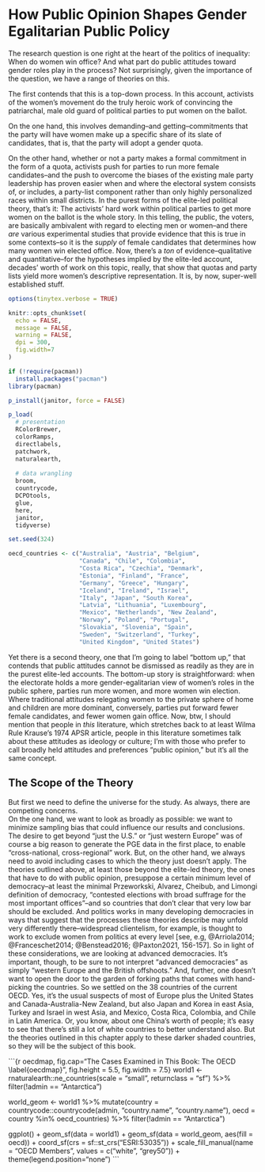 # How Public Opinion Shapes Gender Egalitarian Public Policy

The research question is one right at the heart of the politics of inequality: When do women win office? And what part do public attitudes toward gender roles play in the process?
Not surprisingly, given the importance of the question, we have a range of theories on this.

The first contends that this is a top-down process.
In this account, activists of the women's movement do the truly heroic work of convincing the patriarchal, male old guard of political parties to put women on the ballot.

On the one hand, this involves demanding--and getting--commitments that the party will have women make up a specific share of its slate of candidates, that is, that the party will adopt a gender quota.

On the other hand, whether or not a party makes a formal commitment in the form of a quota, activists push for parties to run more female candidates--and the push to overcome the biases of the existing male party leadership has proven easier when and where the electoral system consists of, or includes, a party-list component rather than only highly personalized races within small districts.
In the purest forms of the elite-led political theory, that's it: The activists' hard work within political parties to get more women on the ballot is the whole story.
In this telling, the public, the voters, are basically ambivalent with regard to electing men or women--and there *are* various experimental studies that provide evidence that this is true in some contexts--so it is the *supply* of female candidates that determines how many women win elected office.
Now, there's a *ton* of evidence--qualitative and quantitative--for the hypotheses implied by the elite-led account, decades' worth of work on this topic, really, that show that quotas and party lists yield more women's descriptive representation.
It is, by now, super-well established stuff.

```r
options(tinytex.verbose = TRUE)

knitr::opts_chunk$set(
  echo = FALSE,
  message = FALSE,
  warning = FALSE,
  dpi = 300,
  fig.width=7
)

if (!require(pacman))
  install.packages("pacman")
library(pacman)

p_install(janitor, force = FALSE)

p_load(
  # presentation
  RColorBrewer,
  colorRamps,
  directlabels,
  patchwork,
  naturalearth,
  
  # data wrangling
  broom,
  countrycode,
  DCPOtools,
  glue,
  here,
  janitor,
  tidyverse)

set.seed(324)

oecd_countries <- c("Australia", "Austria", "Belgium",
                    "Canada", "Chile", "Colombia",
                    "Costa Rica", "Czechia", "Denmark",
                    "Estonia", "Finland", "France", 
                    "Germany", "Greece", "Hungary",
                    "Iceland", "Ireland", "Israel",
                    "Italy", "Japan", "South Korea",
                    "Latvia", "Lithuania", "Luxembourg",
                    "Mexico", "Netherlands", "New Zealand",
                    "Norway", "Poland", "Portugal", 
                    "Slovakia", "Slovenia", "Spain",
                    "Sweden", "Switzerland", "Turkey", 
                    "United Kingdom", "United States")
```

Yet there is a second theory, one that I'm going to label "bottom up," that contends that public attitudes cannot be dismissed as readily as they are in the purest elite-led accounts.
The bottom-up story is straightforward: when the electorate holds a more gender-egalitarian view of women's roles in the public sphere, parties run more women, and more women win election.
Where traditional attitudes relegating women to the private sphere of home and children are more dominant, conversely, parties put forward fewer female candidates, and fewer women gain office.
Now, btw, I should mention that people in *this* literature, which stretches back to at least Wilma Rule Krause’s 1974 APSR article, people in this literature sometimes talk about these attitudes as ideology or culture; I'm with those who prefer to call broadly held attitudes and preferences "public opinion," but it’s all the same concept.

## The Scope of the Theory {.unnumbered}
But first we need to define the universe for the study.
As always, there are competing concerns.  
On the one hand, we want to look as broadly as possible: we want to minimize sampling bias that could influence our results and conclusions.
The desire to get beyond "just the U.S." or "just western Europe" was of course a big reason to generate the PGE data in the first place, to enable "cross-national, cross-regional" work.
But, on the other hand, we always need to avoid including cases to which the theory just doesn't apply.
The theories outlined above, at least those beyond the elite-led theory, the ones that have to do with public opinion, presuppose a certain minimum level of democracy--at least the minimal Przeworkski, Alvarez, Cheibub, and Limongi definition of democracy, "contested elections with broad suffrage for the most important offices"--and so countries that don't clear that very low bar should be excluded.
And politics works in many developing democracies in ways that suggest that the processes these theories describe may unfold very differently there--widespread clientelism, for example, is thought to work to exclude women from politics at every level [see, e.g, @Arriola2014; @Franceschet2014; @Benstead2016; @Paxton2021, 156-157].
So in light of these considerations, we are looking at advanced democracies.
It's important, though, to be sure to not interpret "advanced democracies" as simply "western Europe and the British offshoots."
And, further, one doesn't want to open the door to the garden of forking paths that comes with hand-picking the countries.
So we settled on the 38 countries of the current OECD.
Yes, it's the usual suspects of most of Europe plus the United States and 
Canada-Australia-New Zealand, but also Japan and Korea in east Asia, Turkey and Israel in west Asia, and Mexico, Costa Rica, Colombia, and Chile in Latin America.
Or, you know, about one China's worth of people; it's easy to see that there's still a lot of white countries to better understand also.
But the theories outlined in this chapter apply to these darker shaded countries, so they will be the subject of this book.

```{r oecdmap, fig.cap="The Cases Examined in This Book: The OECD \\label{oecdmap}", fig.height = 5.5, fig.width = 7.5}
world1 <- rnaturalearth::ne_countries(scale = "small", returnclass = "sf") %>%
    filter(!admin == "Antarctica")

world_geom <- world1 %>% 
  mutate(country = countrycode::countrycode(admin,
                                            "country.name",
                                            "country.name"),
         oecd = country %in% oecd_countries) %>% 
  filter(!admin == "Antarctica")

ggplot() +
  geom_sf(data = world1) +
  geom_sf(data = world_geom,
          aes(fill = oecd)) +
  coord_sf(crs = sf::st_crs("ESRI:53035")) +
  scale_fill_manual(name = "OECD Members", 
                    values = c("white", "grey50")) +
  theme(legend.position="none")
```
